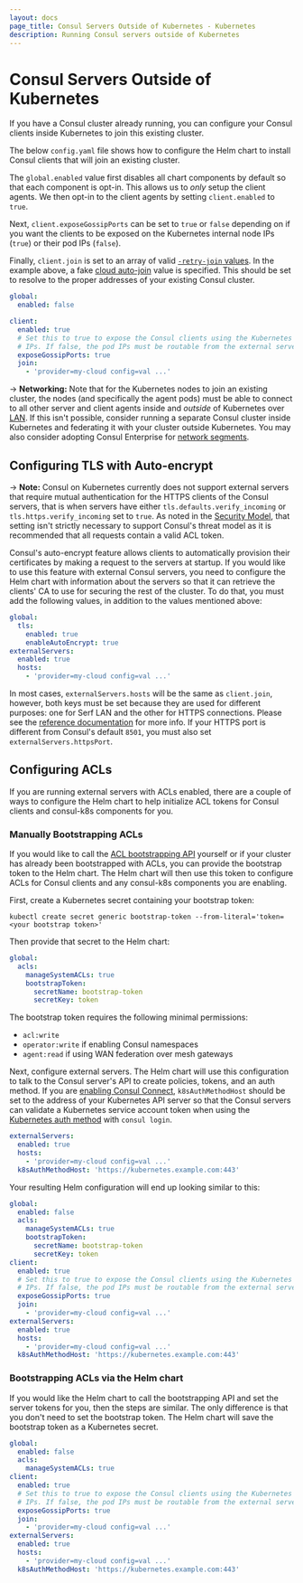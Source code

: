 ```yaml
---
layout: docs
page_title: Consul Servers Outside of Kubernetes - Kubernetes
description: Running Consul servers outside of Kubernetes
---
```


# Consul Servers Outside of Kubernetes

If you have a Consul cluster already running, you can configure your
Consul clients inside Kubernetes to join this existing cluster.

The below `config.yaml` file shows how to configure the Helm chart to install
Consul clients that will join an existing cluster.

The `global.enabled` value first disables all chart components by default
so that each component is opt-in. This allows us to _only_ setup the client
agents. We then opt-in to the client agents by setting `client.enabled` to
`true`.

Next, `client.exposeGossipPorts` can be set to `true` or `false` depending on if
you want the clients to be exposed on the Kubernetes internal node IPs (`true`) or
their pod IPs (`false`).

Finally, `client.join` is set to an array of valid
[`-retry-join` values](/docs/agent/config/cli-flags#retry-join). In the
example above, a fake [cloud auto-join](/docs/install/cloud-auto-join)
value is specified. This should be set to resolve to the proper addresses of
your existing Consul cluster.

<CodeBlockConfig filename="config.yaml">

```yaml
global:
  enabled: false

client:
  enabled: true
  # Set this to true to expose the Consul clients using the Kubernetes node
  # IPs. If false, the pod IPs must be routable from the external servers.
  exposeGossipPorts: true
  join:
    - 'provider=my-cloud config=val ...'
```

</CodeBlockConfig>

-> **Networking:** Note that for the Kubernetes nodes to join an existing
cluster, the nodes (and specifically the agent pods) must be able to connect
to all other server and client agents inside and _outside_ of Kubernetes over [LAN](/docs/glossary#lan-gossip).
If this isn't possible, consider running a separate Consul cluster inside Kubernetes
and federating it with your cluster outside Kubernetes.
You may also consider adopting Consul Enterprise for
[network segments](/docs/enterprise/network-segments).

## Configuring TLS with Auto-encrypt

-> **Note:** Consul on Kubernetes currently does not support external servers that require mutual authentication
for the HTTPS clients of the Consul servers, that is when servers have either
`tls.defaults.verify_incoming` or `tls.https.verify_incoming` set to `true`.
As noted in the [Security Model](/docs/security#secure-configuration),
that setting isn't strictly necessary to support Consul's threat model as it is recommended that
all requests contain a valid ACL token.

Consul's auto-encrypt feature allows clients to automatically provision their certificates by making a request to the servers at startup.
If you would like to use this feature with external Consul servers, you need to configure the Helm chart with information about the servers
so that it can retrieve the clients' CA to use for securing the rest of the cluster.
To do that, you must add the following values, in addition to the values mentioned above:

<CodeBlockConfig filename="config.yaml" highlight="2-8">

```yaml
global:
  tls:
    enabled: true
    enableAutoEncrypt: true
externalServers:
  enabled: true
  hosts:
    - 'provider=my-cloud config=val ...'
```

</CodeBlockConfig>

In most cases, `externalServers.hosts` will be the same as `client.join`, however, both keys must be set because
they are used for different purposes: one for Serf LAN and the other for HTTPS connections.
Please see the [reference documentation](/docs/k8s/helm#v-externalservers-hosts)
for more info. If your HTTPS port is different from Consul's default `8501`, you must also set
`externalServers.httpsPort`.

## Configuring ACLs

If you are running external servers with ACLs enabled, there are a couple of ways to configure the Helm chart
to help initialize ACL tokens for Consul clients and consul-k8s components for you.

### Manually Bootstrapping ACLs

If you would like to call the [ACL bootstrapping API](/api-docs/acl#bootstrap-acls) yourself or if your cluster has already been bootstrapped with ACLs,
you can provide the bootstrap token to the Helm chart. The Helm chart will then use this token to configure ACLs
for Consul clients and any consul-k8s components you are enabling.

First, create a Kubernetes secret containing your bootstrap token:

```shell
kubectl create secret generic bootstrap-token --from-literal='token=<your bootstrap token>'
```

Then provide that secret to the Helm chart:

<CodeBlockConfig filename="config.yaml" highlight="4-6">

```yaml
global:
  acls:
    manageSystemACLs: true
    bootstrapToken:
      secretName: bootstrap-token
      secretKey: token
```

</CodeBlockConfig>

The bootstrap token requires the following minimal permissions:

- `acl:write`
- `operator:write` if enabling Consul namespaces
- `agent:read` if using WAN federation over mesh gateways

Next, configure external servers. The Helm chart will use this configuration to talk to the Consul server's API
to create policies, tokens, and an auth method. If you are [enabling Consul Connect](/docs/k8s/connect),
`k8sAuthMethodHost` should be set to the address of your Kubernetes API server
so that the Consul servers can validate a Kubernetes service account token when using the [Kubernetes auth method](/docs/security/acl/auth-methods/kubernetes)
with `consul login`.

<CodeBlockConfig filename="config.yaml">

```yaml
externalServers:
  enabled: true
  hosts:
    - 'provider=my-cloud config=val ...'
  k8sAuthMethodHost: 'https://kubernetes.example.com:443'
```

</CodeBlockConfig>

Your resulting Helm configuration will end up looking similar to this:

<CodeBlockConfig filename="config.yaml">

```yaml
global:
  enabled: false
  acls:
    manageSystemACLs: true
    bootstrapToken:
      secretName: bootstrap-token
      secretKey: token
client:
  enabled: true
  # Set this to true to expose the Consul clients using the Kubernetes node
  # IPs. If false, the pod IPs must be routable from the external servers.
  exposeGossipPorts: true
  join:
    - 'provider=my-cloud config=val ...'
externalServers:
  enabled: true
  hosts:
    - 'provider=my-cloud config=val ...'
  k8sAuthMethodHost: 'https://kubernetes.example.com:443'
```

</CodeBlockConfig>

### Bootstrapping ACLs via the Helm chart

If you would like the Helm chart to call the bootstrapping API and set the server tokens for you, then the steps are similar.
The only difference is that you don't need to set the bootstrap token. The Helm chart will save the bootstrap token as a Kubernetes secret.

<CodeBlockConfig filename="config.yaml">

```yaml
global:
  enabled: false
  acls:
    manageSystemACLs: true
client:
  enabled: true
  # Set this to true to expose the Consul clients using the Kubernetes node
  # IPs. If false, the pod IPs must be routable from the external servers.
  exposeGossipPorts: true
  join:
    - 'provider=my-cloud config=val ...'
externalServers:
  enabled: true
  hosts:
    - 'provider=my-cloud config=val ...'
  k8sAuthMethodHost: 'https://kubernetes.example.com:443'
```

</CodeBlockConfig>
